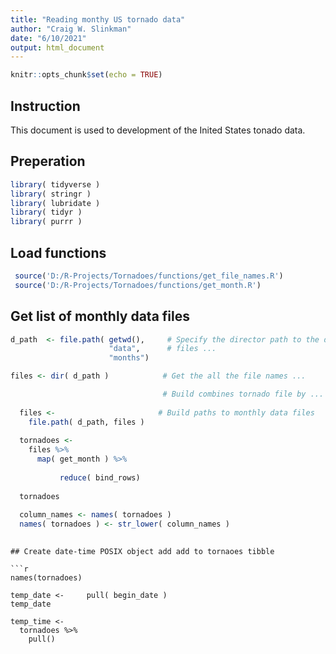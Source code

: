```yaml
---
title: "Reading monthy US tornado data"
author: "Craig W. Slinkman"
date: "6/10/2021"
output: html_document
---
```


```r
knitr::opts_chunk$set(echo = TRUE)
```

## Instruction  

This document is used to development of the Inited States tonado data.

## Preperation

```r
library( tidyverse )
library( stringr )
library( lubridate )
library( tidyr )
library( purrr )
```

## Load functions

```r
 source('D:/R-Projects/Tornadoes/functions/get_file_names.R')
 source('D:/R-Projects/Tornadoes/functions/get_month.R')
```

## Get list of monthly data files

```r

d_path  <- file.path( getwd(),     # Specify the director path to the data
                      "data",      # files ... 
                      "months")

files <- dir( d_path )            # Get the all the file names ...

                                  # Build combines tornado file by ...
               
  files <-                       # Build paths to monthly data files
    file.path( d_path, files )
  
  tornadoes <-
    files %>% 
      map( get_month ) %>% 
    
           reduce( bind_rows) 
  
  tornadoes
  
  column_names <- names( tornadoes )
  names( tornadoes ) <- str_lower( column_names )
  
```

```
## Create date-time POSIX object add add to tornaoes tibble

```r
names(tornadoes)

temp_date <-     pull( begin_date )
temp_date

temp_time <- 
  tornadoes %>% 
    pull()
```